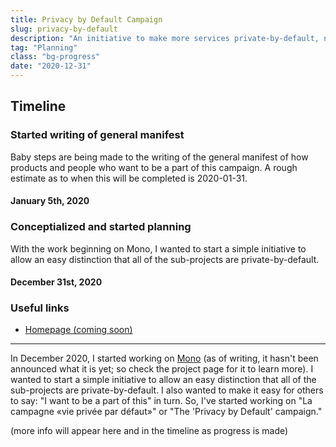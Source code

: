```yaml
---
title: Privacy by Default Campaign
slug: privacy-by-default
description: "An initiative to make more services private-by-default, not by choice."
tag: "Planning"
class: "bg-progress"
date: "2020-12-31"
---
```


<h2>Timeline</h2>
<section id="timeline">
  <section className="progress">
    <h3>Started writing of general manifest</h3>
    <p>
      Baby steps are being made to the writing of the general manifest of how products and people who want to be a part of this campaign. A rough estimate as to when this will be completed is 2020-01-31.
    </p>
    <h4 className="minor">January 5th, 2020</h4>
  </section>
  <section className="progress">
    <h3>Conceptialized and started planning</h3>
    <p>
      With the work beginning on Mono, I wanted to start a simple initiative to allow an easy distinction that all of the sub-projects are private-by-default.
    </p>
    <h4 className="minor">December 31st, 2020</h4>
  </section>
</section>

### Useful links
- [Homepage (coming soon)](https://privacybydefault.doamatto.xyz)

---

In December 2020, I started working on [Mono](/projects/mono) (as of writing, it hasn't been announced what it is yet; so check the project page for it to learn more). I wanted to start a simple initiative to allow an easy distinction that all of the sub-projects are private-by-default. I also wanted to make it easy for others to say: "I want to be a part of this" in turn. So, I've started working on "La campagne «vie privée par défaut»" or "The 'Privacy by Default' campaign."

(more info will appear here and in the timeline as progress is made)
